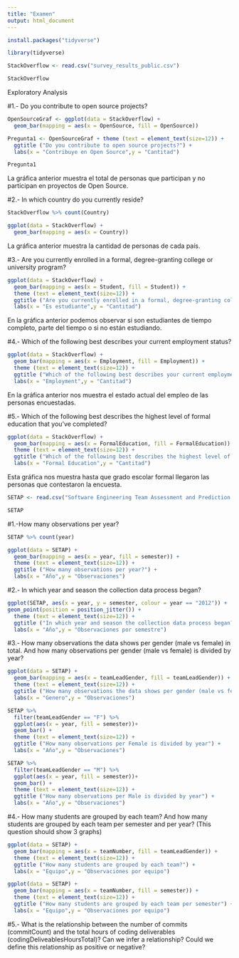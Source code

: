 ```yaml
---
title: "Examen"
output: html_document
---
```


```r
install.packages("tidyverse")
```


```r
library(tidyverse)
```

```r
StackOverflow <- read.csv("survey_results_public.csv")
```


```r
StackOverflow
```





Exploratory Analysis



#1.- Do you contribute to open source projects?

```r
OpenSourceGraf <- ggplot(data = StackOverflow) + 
  geom_bar(mapping = aes(x = OpenSource, fill = OpenSource))

Pregunta1 <- OpenSourceGraf + theme (text = element_text(size=12)) + 
  ggtitle ("Do you contribute to open source projects?") +
  labs(x = "Contribuye en Open Source",y = "Cantitad")

Pregunta1
```

La gráfica anterior muestra el total de personas que participan y no participan en proyectos de Open Source.





#2.- In which country do you currently reside?

```r
StackOverflow %>% count(Country)

ggplot(data = StackOverflow) + 
  geom_bar(mapping = aes(x = Country))
```
La gráfica anterior muestra la cantidad de personas de cada país.





#3.- Are you currently enrolled in a formal, degree-granting college or university program?

```r

ggplot(data = StackOverflow) + 
  geom_bar(mapping = aes(x = Student, fill = Student)) + 
  theme (text = element_text(size=12)) + 
  ggtitle ("Are you currently enrolled in a formal, degree-granting college or university program?") +
  labs(x = "Es estudiante",y = "Cantitad")

```
En la gráfica anterior podemos observar si son estudiantes de tiempo completo, parte del tiempo o si no están estudiando.






#4.- Which of the following best describes your current employment status?

```r
ggplot(data = StackOverflow) + 
  geom_bar(mapping = aes(x = Employment, fill = Employment)) + 
  theme (text = element_text(size=12)) + 
  ggtitle ("Which of the following best describes your current employment status?") +
  labs(x = "Employment",y = "Cantitad")
```
En la gráfica anterior nos muestra el estado actual del empleo de las personas encuestadas.






#5.- Which of the following best describes the highest level of formal education that you’ve completed?

```r
ggplot(data = StackOverflow) + 
  geom_bar(mapping = aes(x = FormalEducation, fill = FormalEducation)) + 
  theme (text = element_text(size=12)) + 
  ggtitle ("Which of the following best describes the highest level of formal education that you’ve completed?") +
  labs(x = "Formal Education",y = "Cantitad")
```
Esta gráfica nos muestra hasta que grado escolar formal llegaron las personas que contestaron la encuesta.





```r
SETAP <- read.csv("Software Engineering Team Assessment and Prediction (SETAP) Project - Sheet1.csv")
```


```r
SETAP
```


#1.-How many observations per year?

```r
SETAP %>% count(year)

ggplot(data = SETAP) + 
  geom_bar(mapping = aes(x = year, fill = semester)) + 
  theme (text = element_text(size=12)) + 
  ggtitle ("How many observations per year?") +
  labs(x = "Año",y = "Observaciones") 
```





#2.- In which year and season the collection data process began?

```r
ggplot(SETAP, aes(x = year, y = semester, colour = year == "2012")) +
geom_point(position = position_jitter()) + 
  theme (text = element_text(size=12)) + 
  ggtitle ("In which year and season the collection data process began?") +
  labs(x = "Año",y = "Observaciones por semestre") 
```







#3.- How many observations the data shows per gender (male vs female) in total. And how many observations per gender (male vs female) is divided by year?

```r
ggplot(data = SETAP) + 
  geom_bar(mapping = aes(x = teamLeadGender, fill = teamLeadGender)) + 
  theme (text = element_text(size=12)) + 
  ggtitle ("How many observations the data shows per gender (male vs female) in total") +
  labs(x = "Genero",y = "Observaciones") 
```

```r
SETAP %>%
  filter(teamLeadGender == "F") %>%
  ggplot(aes(x = year, fill = semester))+ 
  geom_bar() + 
  theme (text = element_text(size=12)) + 
  ggtitle ("How many observations per Female is divided by year") +
  labs(x = "Año",y = "Observaciones") 
```

```r
SETAP %>%
  filter(teamLeadGender == "M") %>%
  ggplot(aes(x = year, fill = semester))+ 
  geom_bar() + 
  theme (text = element_text(size=12)) + 
  ggtitle ("How many observations per Male is divided by year") +
  labs(x = "Año",y = "Observaciones")
```






#4.- How many students are grouped by each team? And how many students are grouped by each team per semester and per year? (This question should show 3 graphs)

```r
ggplot(data = SETAP) + 
  geom_bar(mapping = aes(x = teamNumber, fill = teamLeadGender)) + 
  theme (text = element_text(size=12)) + 
  ggtitle ("How many students are grouped by each team?") +
  labs(x = "Equipo",y = "Observaciones por equipo") 
```

```r
ggplot(data = SETAP) + 
  geom_bar(mapping = aes(x = teamNumber, fill = semester)) + 
  theme (text = element_text(size=12)) + 
  ggtitle ("How many students are grouped by each team per semester") +
  labs(x = "Equipo",y = "Observaciones por equipo") 
```





#5.- What is the relationship between the number of commits (commitCount) and the total hours of coding deliverables (codingDeliveablesHoursTotal)? Can we infer a relationship? Could we define this relationship as positive or negative?



